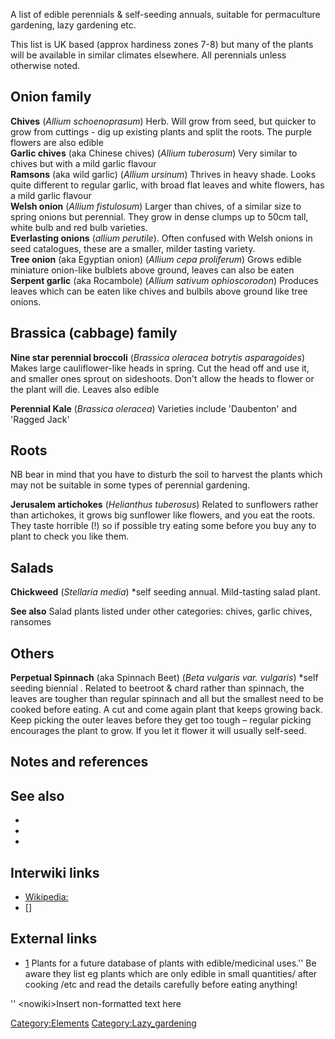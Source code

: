 A list of edible perennials & self-seeding annuals, suitable for permaculture gardening, lazy gardening etc. 

This list is UK based (approx hardiness zones 7-8) but many of the plants will be available in similar climates elsewhere. All perennials unless otherwise noted.


== Onion family ==

'''Chives '''  (''Allium schoenoprasum'') Herb. Will grow from seed, but quicker to grow from cuttings - dig up existing plants and split the roots. The purple flowers are also edible <br />
'''Garlic chives''' (aka Chinese chives) (''Allium tuberosum'') Very similar to chives but with a mild garlic flavour <br />
'''Ramsons''' (aka wild garlic) (''Allium ursinum'') Thrives in heavy shade. Looks quite different to regular garlic, with broad flat leaves and white flowers, has a mild garlic flavour <br />
'''Welsh onion''' (''Allium fistulosum'') Larger than chives, of a similar size to spring onions but perennial. They grow in dense clumps up to 50cm tall, white bulb and red bulb varieties. <br />
'''Everlasting onions''' (''allium perutile''). Often confused with Welsh onions in seed catalogues, these are a smaller, milder tasting variety.  <br />

'''Tree onion''' (aka Egyptian onion) (''Allium cepa proliferum'') Grows edible miniature onion-like bulblets above ground, leaves can also be eaten <br />
'''Serpent garlic''' (aka Rocambole) (''Allium sativum ophioscorodon'') Produces leaves which can be eaten like chives and bulbils above ground like tree onions.

== Brassica (cabbage) family ==

'''Nine star perennial broccoli''' (''Brassica oleracea botrytis asparagoides'') Makes large cauliflower-like heads in spring. Cut the head off and use it, and smaller ones sprout on sideshoots. Don't allow the heads to flower or the plant will die. Leaves also edible


'''Perennial Kale'''  (''Brassica oleracea'') Varieties include 'Daubenton' and 'Ragged Jack' 


== Roots ==

NB bear in mind that you have to disturb the soil to harvest the plants which may not be suitable in some types of perennial gardening.

'''Jerusalem artichokes''' (''Helianthus tuberosus'') Related to sunflowers rather than artichokes, it grows big sunflower like flowers, and you eat the roots. They taste horrible (!) so if possible try eating some before you buy any to plant to check you like them.



== Salads ==

'''
Chickweed''' (''Stellaria media'') *self seeding annual. Mild-tasting salad plant.

'''See also''' Salad plants listed under other categories: chives, garlic chives, ransomes 



== Others ==
 
'''
Perpetual Spinnach ''' (aka Spinnach Beet) (''Beta vulgaris var. vulgaris'') *self seeding biennial . Related to beetroot & chard rather than spinnach, the leaves are tougher than regular spinnach and all but the smallest need to be cooked before eating. A cut and come again plant that keeps growing back. Keep picking the outer leaves before they get too tough – regular picking encourages the plant to grow. If you let it flower it will usually self-seed. 



== Notes and references ==
{{reflist}}

== See also ==

* [[]]
* [[]]
* [[]]

== Interwiki links ==

* [[Wikipedia:]]
* []

== External links ==

* [http://www.pfaf.org/user/default.aspx] Plants for a future database of plants with edible/medicinal uses.'' Be aware they list eg plants which are only edible in small quantities/ after cooking /etc and read the details carefully before eating anything!
''
{{add links}}
<nowiki><nowiki>Insert non-formatted text here</nowiki></nowiki>

[[Category:Elements]]
[[Category:Lazy_gardening]]